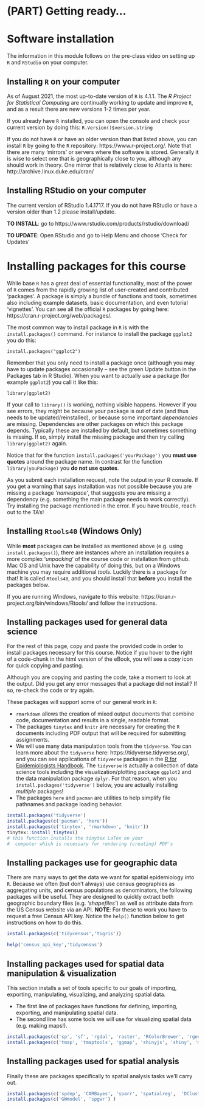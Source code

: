 # (PART) Getting ready... {-}



# Software installation {-}

The information in this module follows on the pre-class video on setting up `R` and `RStudio` on your computer. 

## Installing `R` on your computer {-}

As of August 2021, the most up-to-date version of `R` is 4.1.1. The *R Project for Statistical Computing* are continually working to update and improve `R`, and as a result there are new versions 1-2 times per year. 


If you already have `R` installed, you can open the console and check your current version by doing this: `R.Version()$version.string`

If you do not have `R` or have an older version than that listed above, you can install `R` by going to the `R` repository: https://www.r-project.org/. Note that there are many 'mirrors' or servers where the software is stored. Generally it is wise to select one that is geographically close to you, although any should work in theory. One mirror that is relatively close to Atlanta is here: http://archive.linux.duke.edu/cran/  

## Installing RStudio on your computer {-}

The current version of RStudio  1.4.1717. If you do not have RStudio or have a version older than 1.2 please install/update.

**TO INSTALL**: go to https://www.rstudio.com/products/rstudio/download/   

**TO UPDATE**: Open RStudio and go to Help Menu and choose 'Check for Updates'

# Installing packages for this course {-}

While base `R` has a great deal of essential functionality, most of the power of `R` comes from the rapidly growing list of user-created and contributed 'packages'. A package is simply a bundle of functions and tools, sometimes also including example datasets, basic documentation, and even tutorial 'vignettes'.  You can see all the official `R` packages by going here: https://cran.r-project.org/web/packages/. 

The most common way to install package in `R` is with the `install.packages()` command.  For instance to install the package `ggplot2` you do this:

`install.packages("ggplot2")`

Remember that you only need to install a package once (although you may have to update packages occasionally -- see the green Update button in the Packages tab in R Studio). When you want to actually *use* a package (for example `ggplot2`) you call it like this:

`library(ggplot2)`


If your call to `library()` is working, nothing visible happens. However if you see errors, they might be because your package is out of date (and thus needs to be updated/reinstalled), or because some important *dependencies* are missing. Dependencies are other packages on which this package depends. Typically these are installed by default, but sometimes something is missing. If so, simply install the missing package and then try calling `library(ggplot2)` again. 

:::{.rmdnote data-latex="{note}"}
Notice that for the function `install.packages('yourPackage')` you **must use quotes** around the package name. In contrast for the function `library(youPackage)` you **do not use quotes**. 
:::



:::{.rmdcaution data-latex="{caution}"}

As you submit each installation request, note the output in your R console. If you get a warning that says installation was not possible because you are missing a package *'namespace'*, that suggests you are missing a dependency (e.g. something the main package needs to work correctly). Try installing the package mentioned in the error. If you have trouble, reach out to the TA's!

:::


## Installing `Rtools40` (Windows Only) {-}

While **most** packages can be installed as mentioned above (e.g. using `install.packages()`), there are instances where an installation requires a more complex '*unpacking*' of the course code or installation from github. Mac OS and Unix have the capability of doing this, but on a Windows machine you may require additional *tools*.  Luckily there is a package for that! It is called `Rtools40`, and you should install that **before** you install the packages below.


If you are running Windows, navigate to this website: https://cran.r-project.org/bin/windows/Rtools/ and follow the instructions. 

## Installing packages used for general data science {-}

For the rest of this page, copy and paste the provided code in order to install packages necessary for this course. Notice if you hover to the right of a code-chunk in the html version of the eBook, you will see a *copy* icon for quick copying and pasting.

:::{.rmdtip data-latex="{tip}"}

Although you are copying and pasting the code, take a moment to look at the output. Did you get any error messages that a package did not install? If so, re-check the code or try again. 

:::

These packages will support some of our general work in `R`:

* `rmarkdown` allows the creation of mixed output documents that combine code, documentation and results in a single, readable format. 
* The packages `tinytex` and `knitr` are necessary for creating the `R` documents including PDF output that will be required for submitting assignments. 
* We will use many data manipulation tools from the `tidyverse`.  You can learn more about the `tidyverse` here: https://tidyverse.tidyverse.org/, and you can see applications of `tidyverse` packages in the [R for Epidemiologists Handbook](https://epirhandbook.com/index.html). The `tidyverse` is actually a collection of data science tools including the visualization/plotting package `ggplot2` and the data manipulation package `dplyr`. For that reason, when you `install.packages('tidyverse')` below, you are actually installing *multiple* packages!  
* The packages `here` and `pacman` are utilities to help simplify file pathnames and package loading behavior.


```r
install.packages('tidyverse')   
install.packages(c('pacman', 'here'))
install.packages(c('tinytex', 'rmarkdown', 'knitr')) 
tinytex::install_tinytex()  
# this function installs the tinytex LaTex on your
#  computer which is necessary for rendering (creating) PDF's 
```


## Installing packages use for geographic data {-}

There are many ways to get the data we want for spatial epidemiology into `R`. Because we often (but don't always) use census geographies as aggregating units, and census populations as denominators, the following packages will be useful. They are designed to quickly extract both geographic boundary files (e.g. *'shapefiles'*) as well as attribute data from the US Census website via an API.  **NOTE**: For these to work you have to request a free Census API key.  Notice the `help()` function below to get instructions on how to do this.

```r
install.packages(c('tidycensus','tigris')) 

help('census_api_key','tidycensus')
```



## Installing packages used for spatial data manipulation & visualization {-}


This section installs a set of tools specific to our goals of importing, exporting, manipulating, visualizing, and analyzing spatial data. 

* The first line of packages have functions for defining, importing, exporting, and manipulating spatial data. 
* The second line has some tools we will use for visualizing spatial data (e.g. making maps!). 

```r
install.packages(c('sp', 'sf', 'rgdal', 'raster', 'RColorBrewer', 'rgeos', 'maptools', 'OpenStreetMap'))  
install.packages(c('tmap', 'tmaptools', 'ggmap', 'shinyjs', 'shiny', 'micromap')) 
```



## Installing packages used for spatial analysis {-}

Finally these are packages specifically to spatial analysis tasks we'll carry out.

```r
install.packages(c('spdep', 'CARBayes', 'sparr', 'spatialreg',  'DCluster', 'SpatialEpi'))
install.packages(c('GWmodel', 'spgwr') )
```


